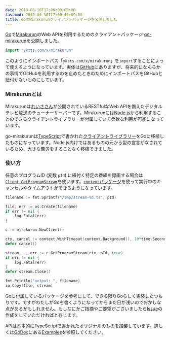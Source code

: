 ```yaml
---
date: 2018-06-10T17:00:00+09:00
lastmod: 2018-06-10T17:00:00+09:00
title: GoのMirakurunクライアントパッケージを公開しました
---
```


[Go](https://golang.org/)で[Mirakurun](https://github.com/Chinachu/Mirakurun)のWeb APIを利用するためのクライアントパッケージ [go-mirakurun](https://github.com/ykzts/go-mirakurun)を公開しました。

<!--truncate-->

```go
import "ykzts.com/x/mirakurun"
```

このようにインポートパス「`ykzts.com/x/mirakurun`」を`import`することによって使えるようになっています。実体は[GitHub](https://github.com/ykzts/go-mirakurun)にありますが、将来的になんらかの事情でGitHubを利用するのを止めたときのためにインポートパスをGitHubと紐付かないものにしています。

### Mirakurunとは

Mirakurunは[れいささん](https://re1s.px.mw/)が公開されているRESTfulなWeb APIを備えたデジタルテレビ放送のチューナーサーバーです。Mirakurunには[Node.js](https://nodejs.org/ja/)から利用することのできるクライアントライブラリーが付属していて柔軟な利用が可能になっています。

go-mirakurunは[TypeScript](https://www.typescriptlang.org/)で書かれた[クライアントライブラリー](https://github.com/Chinachu/Mirakurun/blob/v2.0.0/src/client.ts)をGoに移植したものになっています。Node.js向けではあるものの元から型の宣言がなされているため、大きな苦労をすることなく移植できました。

### 使い方

任意のプログラムID (変数 `pId`) に紐付く特定の番組を録画する場合は[`Client.GetProgramStream`](https://godoc.org/ykzts.com/x/mirakurun#Client.GetProgramStream)を使います。[`context`パッケージ](https://golang.org/pkg/context/)を使って実行中のキャンセルやタイムアウトができるようになっています。

```go
filename := fmt.Sprintf("/tmp/stream-%d.ts", pId)

file, err := os.Create(filename)
if err != nil {
    log.Fatal(err)
}

c := mirakurun.NewClient()

ctx, cancel := context.WithTimeout(context.Background(), 10*time.Second)
defer cancel()

stream, _, err := c.GetProgramStream(ctx, pId, true)
if err != nil {
    log.Fatal(err)
}
defer stream.Close()

fmt.Println("output: ", filename)
io.Copy(file, stream)
```

Goに付属しているパッケージを参考にして、できる限りGoらしく実装したつもりです。ですがわたしがGoを書くようになってからまだ日が浅いのでおかしな点があるかもしれません。もしなにかご指摘やご要望がございましたら[Issue](https://github.com/ykzts/go-mirakurun/issues)の作成をしていただければと存じます。

APIは基本的にTypeScriptで書かれたオリジナルのものを踏襲しています。詳しくは[GoDoc](https://godoc.org/ykzts.com/x/mirakurun)にある[Examples](https://godoc.org/ykzts.com/x/mirakurun#pkg-examples)を参照してください。
